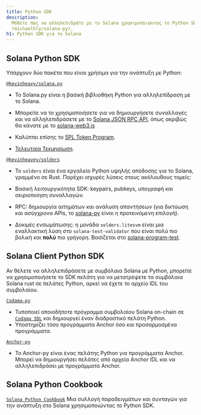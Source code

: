 ```yaml
---
title: Python SDK
description:
  Μάθετε πώς να αλληλεπιδράτε με το Solana χρησιμοποιώντας το Python SDK
  (michaelhly/solana-py).
h1: Python SDK για το Solana
---
```


## Solana Python SDK

Υπάρχουν δύο πακέτα που είναι χρήσιμα για την ανάπτυξη με Python:

[`@kevinheavy/solana.py`](https://github.com/michaelhly/solana-py)

- Το Solana.py είναι η βασική βιβλιοθήκη Python για αλληλεπίδραση με το Solana.
- Μπορείτε να το χρησιμοποιήσετε για να δημιουργήσετε συναλλαγές και να
  αλληλεπιδράσετε με το [Solana JSON RPC API](/docs/rpc), όπως ακριβώς θα κάνατε
  με το [solana-web3.js](https://github.com/solana-labs/solana-web3.js/)

- Καλύπτει επίσης το [SPL Token Program](https://spl.solana.com/token).

- [Τελευταία Τεκμηρίωση](https://michaelhly.github.io/solana-py/).

[`@kevinheavey/solders`](https://github.com/kevinheavey/solders)

- Το `solders` είναι ένα εργαλείο Python υψηλής απόδοσης για το Solana, γραμμένο
  σε Rust. Παρέχει ισχυρές λύσεις στους ακόλουθους τομείς:

- Βασική λειτουργικότητα SDK: keypairs, pubkeys, υπογραφή και σειριοποίηση
  συναλλαγών.
- RPC: δημιουργία αιτημάτων και ανάλυση απαντήσεων (για δικτύωση και ασύγχρονα
  APIs, το [solana-py](https://michaelhly.github.io/solana-py/rpc/async_api/)
  είναι η προτεινόμενη επιλογή).
- Δοκιμές ενσωμάτωσης: η μονάδα `solders.litesvm` είναι μια εναλλακτική λύση στο
  `solana-test-validator` που είναι πολύ πιο βολική και **πολύ** πιο γρήγορη.
  Βασίζεται στο
  [solana-program-test](https://crates.io/crates/solana-program-test).

## Solana Client Python SDK

Αν θέλετε να αλληλεπιδράσετε με συμβόλαια Solana με Python, μπορείτε να
χρησιμοποιήσετε το SDK πελάτη για να μετατρέψετε τα συμβόλαια Solana rust σε
πελάτες Python, αρκεί να έχετε το αρχείο IDL του συμβολαίου.

[`Codama-py`](https://www.npmjs.com/package/codama-py)

- Τυποποιεί οποιοδήποτε πρόγραμμα συμβολαίου Solana on-chain σε
  [`Codama IDL`](https://github.com/codama-idl/codama) και δημιουργεί έναν
  διαδραστικό πελάτη Python.
- Υποστηρίζει τόσο προγράμματα Anchor όσο και προσαρμοσμένα προγράμματα.

[`Anchor-py`](https://github.com/kevinheavey/anchorpy)

- Το Anchor-py είναι ένας πελάτης Python για προγράμματα Anchor. Μπορεί να
  δημιουργήσει πελάτες από αρχεία Anchor IDL και να αλληλεπιδράσει με
  προγράμματα Anchor.

## Solana Python Cookbook

[`Solana Python Cookbook`](/developers/cookbook) Μια συλλογή παραδειγμάτων και
συνταγών για την ανάπτυξη στο Solana χρησιμοποιώντας το Python SDK.
